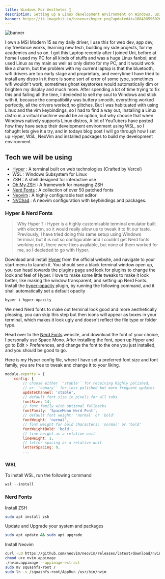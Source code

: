 ```yaml
---
title: Windows For Aesthetes 🍃
description: Setting up a Linux development environment on Windows, using Hyper, WSL, ZSH and more.
banner: https://ik.imagekit.io/hosenur/hyper.png?updatedAt=1684885960264
---
```

![banner](https://ik.imagekit.io/hosenur/hyper.png)

I own a MSI Modern 15 as my daily driver, I use this for web dev, app dev, my freelance works, learning new tech, building my side projects, for my academics and so on. I got this Laptop recently after I joined Uni, before at home I used my PC for all kinds of stuffs and was a huge Linux fanboi, and used Linux as my main as well as only distro for my PC, and it would work like a charm, but the problem with my current laptop is that the bluetooth, wifi drivers are too early stage and proprietary, and everytime I have tried to install any distro in it there is some sort of error of some type, sometimes wifi wouldn't work, sometimes ghost keystorkes would automatically dim or brighten my display and much more. After spending a lot of time trying to fix this and failing all the time, I decieded to sell my soul to Windows and stick with it, because the compatibility was buttery smooth, everything worked perfectly, all the drivers worked,no glitches. But I was habituated with using Linux and the vim keybindings, so I had to find a way out, Installing a Linux distro in a virtual machine would be an option, but why choose that when Windows natively supports Linux distros, A lot of YouTubers have posted how they have setup their development environment using WSL, so I tohught lets give it a try, and in todays blog post I will go through how I set up Hyper, WSL, NeoVim and installed packages to build my development environment.

## Tech we will be using

- [Hyper](https://hyper.is) : A terminal built on web technologies (Crafted by Vercel)
- WSL : Windows Subsystem for Linux
- ZSH : A shell designed for interactive use
- [Oh My ZSH](https://ohmyz.sh/) : A framework for managing ZSH 
- [Nerd Fonts](https://www.nerdfonts.com/) : A collection of over 50 patched fonts
- [Neovim](https://neovim.io/) : A highly configurable text editor
- [NVChad](https://nvchad.com) : A neovim configuration with keybindings and packages.

### Hyper & Nerd Fonts

> Why Hyper ? : Hyper is a highly customisable terminal emulator built with electron, so it would really allow us to tweak it to fit our taste. Previously, I have tried doing this same setup using Windows terminal, but it is not so configurable and I couldnt get Nerd fonts working on it, there were fixes available, but none of them worked for me, so I decieded to go with Hyper.

Download and install [Hyper](https://hyper.is) from the official website, and navigate to your start menu to launch it.
You should see a black terminal window open up, you can head towards the [plugins page](https://hyper.is/plugins) and look for plugins to change the look and feel of Hyper. I love to make some little tweaks to make it look better, like making the window transparent, and setting up Nerd Fonts.
Install the [hyper-opacity](https://github.com/lucleray/hyper-opacity) plugin, by running the following command, and it shall automatically set a default opacity

```bash showLineNumbers
hyper i hyper-opacity
```

We need Nerd fonts to make out terminal look good and more aesthetically pleasing, you can skip this step but then icons will appear as boxes in your terminal, which makes it look ugly and doesn't reflect the file type or folder type.

Head over to the [Nerd Fonts](https://www.nerdfonts.com/) website, and download the font of your choice, I personally use Space Mono. After installing the font, open up Hyper and go to Edit > Preferences, and change the font to the one you just installed, and you should be good to go.

Here is my Hyper config file, where I have set a preferred font size and font family, you are free to tweak and change it to your liking.

```js showLineNumbers {7,9}
module.exports = {
    config: {
        // choose either `'stable'` for receiving highly polished,
        // or `'canary'` for less polished but more frequent updates
        updateChannel: 'stable',
        // default font size in pixels for all tabs
        fontSize: 14,
        // font family with optional fallbacks
        fontFamily: 'SpaceMono Nerd Font',
        // default font weight: 'normal' or 'bold'
        fontWeight: 'normal',
        // font weight for bold characters: 'normal' or 'bold'
        fontWeightBold: 'bold',
        // line height as a relative unit
        lineHeight: 1,
        // letter spacing as a relative unit
        letterSpacing: 0,
        ...
```

### WSL

To install WSL, run the following command

```js showLineNumbers
wsl --install 
```

 

### Nerd Fonts






Install ZSH

```bash showLineNumbers
sudo apt install zsh
```

Update and Upgrade your system and packages

```bash showLineNumbers
sudo apt update && sudo apt upgrade
```

Install Neovim

```bash showLineNumbers
curl -LO https://github.com/neovim/neovim/releases/latest/download/nvim.appimage
chmod u+x nvim.appimage
./nvim.appimage --appimage-extract
sudo mv squashfs-root /
sudo ln -s /squashfs-root/AppRun /usr/bin/nvim
```
